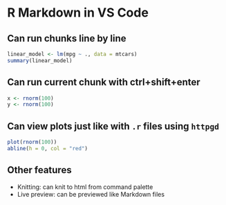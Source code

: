 # R Markdown in VS Code

## Can run chunks line by line

```r
linear_model <- lm(mpg ~ ., data = mtcars)
summary(linear_model)
```

## Can run current chunk with ctrl+shift+enter

```r
x <- rnorm(100)
y <- rnorm(100)
```

## Can view plots just like with `.r` files using `httpgd`

```r
plot(rnorm(100))
abline(h = 0, col = "red")
```

## Other features

- Knitting: can knit to html from command palette
- Live preview: can be previewed like Markdown files
